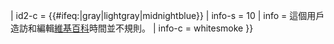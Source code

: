 {{userbox-2
| border-c = lightgray
| id1 = [[File:Weather-clear.svg|43px]]
| id2 = [[File:Weather-clear-night.svg|43px]]
| id1-c = {{#ifeq:{{{style|}}}|gray|lightgray|lightskyblue}}
| id2-c = {{#ifeq:{{{style|}}}|gray|lightgray|midnightblue}}
| info-s = 10
| info = 這個用戶造訪和編輯[[維基百科]]時間並不規則。
| info-c = whitesmoke
}} <noinclude> </noinclude>